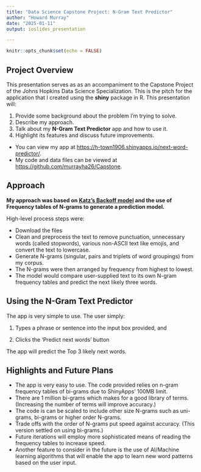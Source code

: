 ---
title: "Data Science Capstone Project: N-Gram Text Predictor"
author: "Howard Murray"
date: "2025-01-11"
output: ioslides_presentation

---

```{r setup, include=FALSE}
knitr::opts_chunk$set(echo = FALSE)
```

## Project Overview

This presentation serves as as an accompaniment to the Capstone Project of the Johns Hopkins Data Science Specialization. This is the pitch for the application that I created using the **shiny** package in R. This presentation will:

1. Provide some background about the problem I'm trying to solve.
2. Describe my approach.
3. Talk about my **N-Gram Text Predictor** app and how to use it.
4. Highlight its features and discuss future improvements.


- You can view my app at  <https://h-town1906.shinyapps.io/next-word-predictor/>. 
- My code and data files can be viewed at <https://github.com/murrayha26/Capstone>. 

## Approach

**My approach was based on [Katz's Backoff model](https://en.wikipedia.org/wiki/Katz%27s_back-off_model) and the use of Frequency tables of N-grams to generate a prediction model.**

High-level process steps were:

- Download the files
- Clean and preprocess the text to remove punctuation, unnecessary words (called stopwords), various non-ASCII text like emojis, and convert the text to lowercase.
- Generate N-grams (singular, pairs and triplets of word groupings) from my corpus.
- The N-grams were then arranged by frequency from highest to lowest.
- The model would compare user-supplied text to its own N-gram frequency tables and predict the next likely three words.

## Using the N-Gram Text Predictor

The app is very simple to use. The user simply: 

1. Types a phrase or sentence into the input box provided, and 

2. Clicks the 'Predict next words' button 

The app will predict the Top 3 likely next words.

## Highlights and Future Plans

- The app is very easy to use. The code provided relies on n-gram frequency tables of bi-grams due to ShinyApps' 100MB limit.
- There are 1 million bi-grams which makes for a good library of terms. (Increasing the number of terms will improve accuracy.)
- The code is can be scaled to include other size N-grams such as uni-grams, bi-grams or higher order N-grams.
- Trade offs with the order of N-grams put speed against accuracy. (This version settled on using bi-grams.)
- Future iterations will employ more sophisticated means of reading the frequency tables to increase speed.
- Another feature to consider in the future is the use of AI/Machine learning algorithms that will enable the app to learn new word patterns based on the user input.


